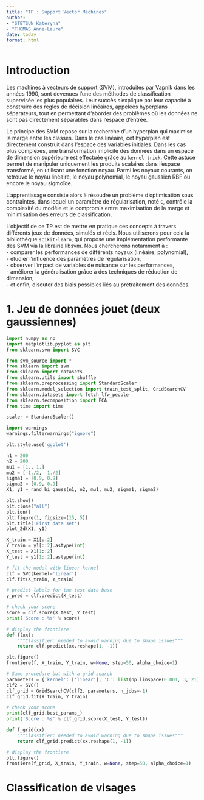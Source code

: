 ---
title: "TP : Support Vector Machines"
author: 
- "STETSUN Kateryna"
- "THOMAS Anne-Laure"
date: today
format: html
---

# Introduction

Les machines à vecteurs de support (SVM), introduites par Vapnik dans les années 1990, sont devenues l'une des méthodes de classification supervisée les plus populaires. Leur succès s'explique par leur capacité à construire des règles de décision linéaires, appelées hyperplans séparateurs, tout en permettant d'aborder des problèmes où les données ne sont pas directement séparables dans l'espace d’entrée.

Le principe des SVM repose sur la recherche d'un hyperplan qui maximise la marge entre les classes. Dans le cas linéaire, cet hyperplan est directement construit dans l'espace des variables initiales. Dans les cas plus complexes, une transformation implicite des données dans un espace de dimension supérieure est effectuée grâce au `kernel trick`. Cette astuce permet de manipuler uniquement les produits scalaires dans l'espace transformé, en utilisant une fonction noyau. Parmi les noyaux courants, on retrouve le noyau linéaire, le noyau polynomial, le noyau gaussien RBF ou encore le noyau sigmoïde.

L'apprentissage consiste alors à résoudre un problème d'optimisation sous contraintes, dans lequel un paramètre de régularisation, noté `C`, contrôle la complexité du modèle et le compromis entre maximisation de la marge et minimisation des erreurs de classification.

L'objectif de ce TP est de mettre en pratique ces concepts à travers différents jeux de données, simulés et réels. Nous utiliserons pour cela la bibliothèque `scikit-learn`, qui propose une implémentation performante des SVM via la librairie libsvm. Nous chercherons notamment à :\
- comparer les performances de différents noyaux (linéaire, polynomial),\
- étudier l'influence des paramètres de régularisation,\
- observer l'impact de variables de nuisance sur les performances,\
- améliorer la généralisation grâce à des techniques de réduction de dimension,\
- et enfin, discuter des biais possibles liés au prétraitement des données.

# 1. Jeu de données jouet (deux gaussiennes)

```{python}
import numpy as np
import matplotlib.pyplot as plt
from sklearn.svm import SVC

from svm_source import *
from sklearn import svm
from sklearn import datasets
from sklearn.utils import shuffle
from sklearn.preprocessing import StandardScaler
from sklearn.model_selection import train_test_split, GridSearchCV
from sklearn.datasets import fetch_lfw_people
from sklearn.decomposition import PCA
from time import time

scaler = StandardScaler()

import warnings
warnings.filterwarnings("ignore")

plt.style.use('ggplot')

n1 = 200
n2 = 200
mu1 = [1., 1.]
mu2 = [-1./2, -1./2]
sigma1 = [0.9, 0.9]
sigma2 = [0.9, 0.9]
X1, y1 = rand_bi_gauss(n1, n2, mu1, mu2, sigma1, sigma2)

plt.show()
plt.close("all")
plt.ion()
plt.figure(1, figsize=(15, 5))
plt.title('First data set')
plot_2d(X1, y1)

X_train = X1[::2]
Y_train = y1[::2].astype(int)
X_test = X1[1::2]
Y_test = y1[1::2].astype(int)

# fit the model with linear kernel
clf = SVC(kernel='linear')
clf.fit(X_train, Y_train)

# predict labels for the test data base
y_pred = clf.predict(X_test)

# check your score
score = clf.score(X_test, Y_test)
print('Score : %s' % score)

# display the frontiere
def f(xx):
    """Classifier: needed to avoid warning due to shape issues"""
    return clf.predict(xx.reshape(1, -1))

plt.figure()
frontiere(f, X_train, Y_train, w=None, step=50, alpha_choice=1)

# Same procedure but with a grid search
parameters = {'kernel': ['linear'], 'C': list(np.linspace(0.001, 3, 21))}
clf2 = SVC()
clf_grid = GridSearchCV(clf2, parameters, n_jobs=-1)
clf_grid.fit(X_train, Y_train)

# check your score
print(clf_grid.best_params_)
print('Score : %s' % clf_grid.score(X_test, Y_test))

def f_grid(xx):
    """Classifier: needed to avoid warning due to shape issues"""
    return clf_grid.predict(xx.reshape(1, -1))

# display the frontiere
plt.figure()
frontiere(f_grid, X_train, Y_train, w=None, step=50, alpha_choice=1)
```

# Classification de visages

